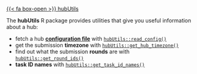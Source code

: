 [{{< fa box-open >}} hubUtils](https://hubverse-org.github.io/hubUtils){.btn .btn-outline-info .ms-auto}

The **hubUtils** R package provides utilities that give you useful information about a hub:

 - fetch a hub [**configuration file**](https://hubverse.io/en/latest/user-guide/hub-config.html) with [`hubUtils::read_config()`](https://hubverse-org.github.io/hubUtils/reference/read_config.html)
 - get the submission **timezone** with [`hubUtils::get_hub_timezone()`](https://hubverse-org.github.io/hubUtils/reference/get_hub_timezone.html)
 - find out what the submission **rounds** are with [`hubUtils::get_round_ids()`](https://hubverse-org.github.io/hubUtils/reference/get_round_idx.html)
 - **task ID names** with [`hubUtils::get_task_id_names()`](https://hubverse-org.github.io/hubUtils/reference/get_task_id_names.html)
